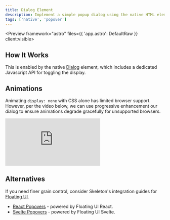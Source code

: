 ```yaml
---
title: Dialog Element
description: Implement a simple popup dialog using the native HTML element.
tags: ['native', 'popover']
---
```



<Preview framework="astro" files={{ 'app.astro': DefaultRaw }} client:visible>
	<Default />
</Preview>

## How It Works

This is enabled by the native [Dialog](https://developer.mozilla.org/en-US/docs/Web/HTML/Element/dialog) element, which includes a dedicated Javascript API for toggling the display.

## Animations

Animating `display: none` with CSS alone has limited browser support. However, per the video below, we can use progressive enhancement our dialog to ensure animations degrade gracefully for unsupported browsers.

<iframe
	class="w-full aspect-video"
	src="https://www.youtube.com/embed/vmDEHAzj2XE?si=GTYFY9dk013lL0Y3"
	title="YouTube video player"
	frameborder="0"
	allow="accelerometer; autoplay; clipboard-write; encrypted-media; gyroscope; picture-in-picture; web-share"
	referrerpolicy="strict-origin-when-cross-origin"
	allowfullscreen
></iframe>

## Alternatives

If you need finer grain control, consider Skeleton's integration guides for [Floating UI](https://floating-ui.com/).

- [React Popovers](/docs/integrations/popover/react) - powered by Floating UI React.
- [Svelte Popovers](/docs/integrations/popover/svelte) - powered by Floating UI Svelte.
